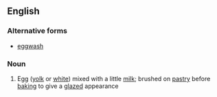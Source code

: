 ==English==

===Alternative forms===
* [[eggwash]]

===Noun===
{{en-noun|sg=[[egg]] [[wash]]|es|-}}

# Egg ([[yolk]] or [[white]]) mixed with a little [[milk]]; brushed on [[pastry]] before [[baking]] to give a [[glazed]] appearance
